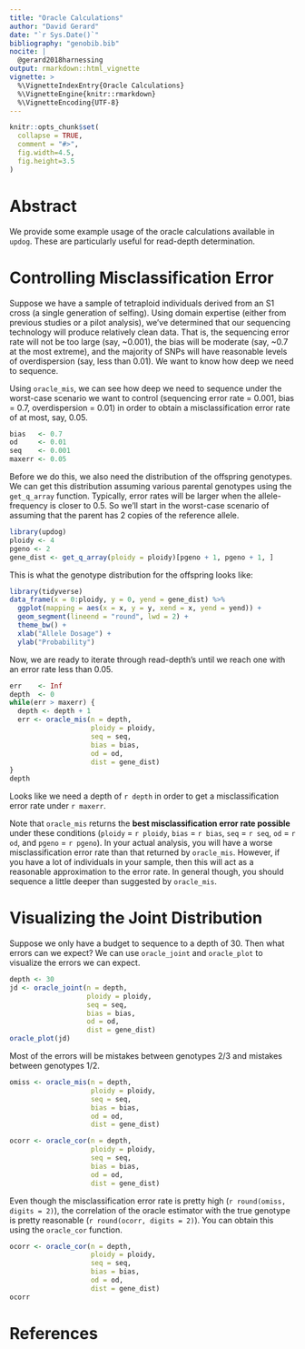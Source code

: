 ---
title: "Oracle Calculations"
author: "David Gerard"
date: "`r Sys.Date()`"
bibliography: "genobib.bib"
nocite: |
  @gerard2018harnessing
output: rmarkdown::html_vignette
vignette: >
  %\VignetteIndexEntry{Oracle Calculations}
  %\VignetteEngine{knitr::rmarkdown}
  %\VignetteEncoding{UTF-8}
---

```{r setup, include = FALSE}
knitr::opts_chunk$set(
  collapse = TRUE,
  comment = "#>",
  fig.width=4.5,
  fig.height=3.5
)
```

# Abstract

We provide some example usage of the oracle calculations available in `updog`. These are particularly useful for read-depth determination.

# Controlling Misclassification Error

Suppose we have a sample of tetraploid individuals derived from an S1 cross (a single generation of selfing). Using domain expertise (either from previous studies or a pilot analysis), we've determined that our sequencing technology will produce relatively clean data. That is, the sequencing error rate will not be too large (say, ~0.001), the bias will be moderate (say, ~0.7 at the most extreme), and the majority of SNPs will have reasonable levels of overdispersion (say, less than 0.01). We want to know how deep we need to sequence.

Using `oracle_mis`, we can see how deep we need to sequence under the worst-case scenario we want to control (sequencing error rate = 0.001, bias = 0.7, overdispersion = 0.01) in order to obtain a misclassification error rate of at most, say, 0.05.

```{r}
bias   <- 0.7
od     <- 0.01
seq    <- 0.001
maxerr <- 0.05
```

Before we do this, we also need the distribution of the offspring genotypes. We can get this distribution assuming various parental genotypes using the `get_q_array` function. Typically, error rates will be larger when the allele-frequency is closer to 0.5. So we'll start in the worst-case scenario of assuming that the parent has 2 copies of the reference allele.

```{r, message=FALSE}
library(updog)
ploidy <- 4
pgeno <- 2
gene_dist <- get_q_array(ploidy = ploidy)[pgeno + 1, pgeno + 1, ]
```

This is what the genotype distribution for the offspring looks like:
```{r, message=FALSE}
library(tidyverse)
data_frame(x = 0:ploidy, y = 0, yend = gene_dist) %>%
  ggplot(mapping = aes(x = x, y = y, xend = x, yend = yend)) +
  geom_segment(lineend = "round", lwd = 2) +
  theme_bw() +
  xlab("Allele Dosage") +
  ylab("Probability")
```

Now, we are ready to iterate through read-depth's until we reach one with an error rate less than 0.05.

```{r}
err    <- Inf
depth  <- 0
while(err > maxerr) {
  depth <- depth + 1
  err <- oracle_mis(n = depth,
                    ploidy = ploidy,
                    seq = seq,
                    bias = bias,
                    od = od,
                    dist = gene_dist)
}
depth
```

Looks like we need a depth of `r depth` in order to get a misclassification error rate under `r maxerr`.


Note that `oracle_mis` returns the **best misclassification error rate possible** under these conditions (`ploidy` = `r ploidy`, `bias` = `r bias`, `seq` = `r seq`, `od` = `r od`, and `pgeno` = `r pgeno`). In your actual analysis, you will have a worse misclassification error rate than that returned by `oracle_mis`. However, if you have a lot of individuals in your sample, then this will act as a reasonable approximation to the error rate. In general though, you should sequence a little deeper than suggested by `oracle_mis`.

# Visualizing the Joint Distribution

Suppose we only have a budget to sequence to a depth of 30. Then what errors can we expect? We can use `oracle_joint` and `oracle_plot` to visualize the errors we can expect.

```{r}
depth <- 30
jd <- oracle_joint(n = depth,
                   ploidy = ploidy,
                   seq = seq,
                   bias = bias,
                   od = od,
                   dist = gene_dist)
oracle_plot(jd)
```

Most of the errors will be mistakes between genotypes 2/3 and mistakes between genotypes 1/2.

```{r, echo=FALSE}
omiss <- oracle_mis(n = depth,
                    ploidy = ploidy,
                    seq = seq,
                    bias = bias,
                    od = od,
                    dist = gene_dist)

ocorr <- oracle_cor(n = depth,
                    ploidy = ploidy,
                    seq = seq,
                    bias = bias,
                    od = od,
                    dist = gene_dist)
```


Even though the misclassification error rate is pretty high (`r round(omiss, digits = 2)`), the correlation of the oracle estimator with the true genotype is pretty reasonable (`r round(ocorr, digits = 2)`). You can obtain this using the `oracle_cor` function.

```{r}
ocorr <- oracle_cor(n = depth,
                    ploidy = ploidy,
                    seq = seq,
                    bias = bias,
                    od = od,
                    dist = gene_dist)
ocorr
```

# References








